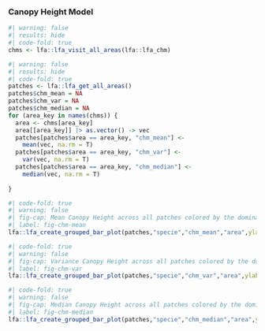 ### Canopy Height Model

```r
#| warning: false
#| results: hide
#| code-fold: true
chms <- lfa::lfa_visit_all_areas(lfa::lfa_chm)
```

```r
#| warning: false
#| results: hide
#| code-fold: true
patches <- lfa::lfa_get_all_areas()
patches$chm_mean = NA
patches$chm_var = NA
patches$chm_median = NA
for (area_key in names(chms)) {
  area <- chms[area_key]
  area[[area_key]] |> as.vector() -> vec
  patches[patches$area == area_key, "chm_mean"] <-
    mean(vec, na.rm = T)
  patches[patches$area == area_key, "chm_var"] <-
    var(vec, na.rm = T)
  patches[patches$area == area_key, "chm_median"] <-
    median(vec, na.rm = T)
  
}
```



```r
#| code-fold: true
#| warning: false
#| fig-cap: Mean Canopy Height across all patches colored by the dominant specie of each patch.
#| label: fig-chm-mean
lfa::lfa_create_grouped_bar_plot(patches,"specie","chm_mean","area",ylab = "Mean", title = "Mean Canopy Height")
```

```r
#| code-fold: true
#| warning: false
#| fig-cap: Variance Canopy Height across all patches colored by the dominant specie of each patch.
#| label: fig-chm-var
lfa::lfa_create_grouped_bar_plot(patches,"specie","chm_var","area",ylab = "Variance", title = "Variance of Canopy Height")
```



```r
#| code-fold: true
#| warning: false
#| fig-cap: Median Canopy Height across all patches colored by the dominant specie of each patch.
#| label: fig-chm-median
lfa::lfa_create_grouped_bar_plot(patches,"specie","chm_median","area",ylab = "Median", title = "Median Canopy Height")
```
